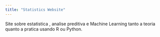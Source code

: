 ```yaml
---
title: "Statistics Website"
---
```


Site sobre estatistica , analise preditiva e Machine Learning tanto a teoria quanto a pratica usando R ou Python.